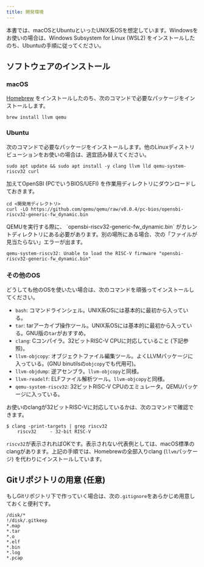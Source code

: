 ```yaml
---
title: 開発環境
---
```


本書では、macOSとUbuntuといったUNIX系OSを想定しています。Windowsをお使いの場合は、Windows Subsystem for Linux (WSL2) をインストールしたのち、Ubuntuの手順に従ってください。

## ソフトウェアのインストール

### macOS

[Homebrew](https://brew.sh/index\_ja) をインストールしたのち、次のコマンドで必要なパッケージをインストールします。

```
brew install llvm qemu
```

### Ubuntu

次のコマンドで必要なパッケージをインストールします。他のLinuxディストリビューションをお使いの場合は、適宜読み替えてください。

```
sudo apt update && sudo apt install -y clang llvm lld qemu-system-riscv32 curl
```

加えてOpenSBI (PCでいうBIOS/UEFI) を作業用ディレクトリにダウンロードしておきます。

```
cd <開発用ディレクトリ>
curl -LO https://github.com/qemu/qemu/raw/v8.0.4/pc-bios/opensbi-riscv32-generic-fw_dynamic.bin
```

<Warning>
QEMUを実行する際に、 `opensbi-riscv32-generic-fw_dynamic.bin` がカレントディレクトリにある必要があります。別の場所にある場合、次の「ファイルが見当たらない」エラーが出ます。

```
qemu-system-riscv32: Unable to load the RISC-V firmware "opensbi-riscv32-generic-fw_dynamic.bin"
```
</Warning>

### その他のOS

どうしても他のOSを使いたい場合は、次のコマンドを頑張ってインストールしてください。

* `bash`: コマンドラインシェル。UNIX系OSには基本的に最初から入っている。
* `tar`: tarアーカイブ操作ツール。UNIX系OSには基本的に最初から入っている。GNU版の`tar`がおすすめ。
* `clang`: Cコンパイラ。32ビットRISC-V CPUに対応していること (下記参照)。
* `llvm-objcopy`: オブジェクトファイル編集ツール。よくLLVMパッケージに入っている。(GNU binutilsの`objcopy`でも代用可)。
* `llvm-objdump`: 逆アセンブラ。`llvm-objcopy`と同様。
* `llvm-readelf`: ELFファイル解析ツール。`llvm-objcopy`と同様。
* `qemu-system-riscv32`: 32ビットRISC-V CPUのエミュレータ。QEMUパッケージに入っている。

<Info>
お使いのclangが32ビットRISC-Vに対応しているかは、次のコマンドで確認できます。

```
$ clang -print-targets | grep riscv32
    riscv32     - 32-bit RISC-V
```

`riscv32`が表示されればOKです。表示されない代表例としては、macOS標準のclangがあります。上記の手順では、Homebrewの全部入りclang (`llvm`パッケージ) を代わりにインストールしています。
</Info>

## Gitリポジトリの用意 (任意)

もしGitリポジトリ下で作っていく場合は、次の`.gitignore`をあらかじめ用意しておくと便利です。

```plain:gitignore
/disk/*
!/disk/.gitkeep
*.map
*.tar
*.o
*.elf
*.bin
*.log
*.pcap
```
